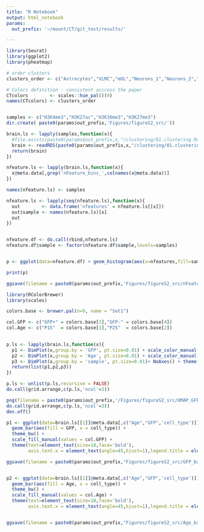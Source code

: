 ```yaml
---
title: "R Notebook"
output: html_notebook
params:
  out_prefix: '~/mount/CT/git_test/results/'  

---
```


```r
library(Seurat)
library(ggplot2)
library(pheatmap)

# order clusters
clusters_order <- c("Astrocytes","VLMC","mOL","Neurons_1","Neurons_2","Neurons_3","OEC","OPC","Microglia")

# Colors definition - consistent accross the paper
CTcolors        <- scales::hue_pal()(9)
names(CTcolors) <- clusters_order


samples <- c("H3K4me3","H3K27ac","H3K36me3","H3K27me3")
dir.create( paste0(params$out_prefix,'Figures/figureS2_src/'))
```

```r
brain.ls <- lapply(samples,function(x){
  #file.exists(paste0(params$out_prefix,x,"/clustering/01.clustering.Rds"))
  brain <- readRDS(paste0(params$out_prefix,x,"/clustering/01.clustering.Rds"))
  return(brain)
})

nfeature.ls <- lapply(brain.ls,function(x){
  x@meta.data[,grep('nFeature_bins_',colnames(x@meta.data))]
})

names(nfeature.ls) <- samples

nfeature.ls <- lapply(seq(nfeature.ls),function(x){
  out        <- data.frame('nfeatures' = nfeature.ls[[x]])
  out$sample <- names(nfeature.ls)[x]
  out
})


nfeature.df <- do.call(rbind,nfeature.ls)
nfeature.df$sample <- factor(nfeature.df$sample,levels=samples)


p <- ggplot(data=nfeature.df) + geom_histogram(aes(x=nfeatures,fill=sample),binwidth=40) + facet_wrap(~sample) + theme_bw() + coord_cartesian(xlim=c(0,1000)) + scale_fill_brewer(palette = "Set1") + NoLegend() + theme(text= element_text(size=24,face = 'bold'),axis.text.x = element_text(size=16))

print(p)

ggsave(filename = paste0(params$out_prefix,'Figures/figureS2_src/nFeatures.pdf'),plot = p,width=6,height = 6)

```

```r
library(RColorBrewer)
library(scales)

colors.base <- brewer.pal(n=9, name = "Set1")

col.GFP <- c("GFP+" = colors.base[3],"GFP-" = colors.base[4])
col.Age <- c("P15"  = colors.base[1],"P25"  = colors.base[2])

  
p.ls <- lapply(brain.ls,function(x){
  p1 <- DimPlot(x,group.by = 'GFP', pt.size=0.01) + scale_color_manual(values = col.GFP)  + NoAxes() + theme(legend.position = 'bottom',legend.text = element_text(size = 8,face='bold'))
  p2 <- DimPlot(x,group.by = 'Age', pt.size=0.01) + scale_color_manual(values = col.Age)  + NoAxes() + theme(legend.position = 'bottom',legend.text = element_text(size = 8,face='bold'))
  p3 <- DimPlot(x,group.by = 'sample', pt.size=0.01)+ NoAxes() + theme(legend.position = 'bottom',legend.text = element_text(size = 8,face='bold'))
  return(list(p1,p2,p3))
})

p.ls <- unlist(p.ls,recursive = FALSE)
do.call(grid.arrange,c(p.ls,'ncol'=3))

png(filename = paste0(params$out_prefix,'/Figures/figureS2_src/UMAP_GFP_Age_replicates.png'),width = 15,height = 15,units = 'in',res = 300)
do.call(grid.arrange,c(p.ls,'ncol'=3))
dev.off()
```

```r

p1 <- ggplot(data=brain.ls[[1]]@meta.data[,c("Age","GFP",'cell_type')]) + 
  geom_bar(aes(fill = GFP, x = cell_type)) + 
  theme_bw() + 
  scale_fill_manual(values = col.GFP) + 
  theme(text=element_text(size=18,face='bold'),
        axis.text.x = element_text(angle=45,hjust=1),legend.title = element_blank(),axis.title.x = element_blank()) 

ggsave(filename = paste0(params$out_prefix,"Figures/figureS2_src/GFP_barplot.png"),plot = p1,width = 5,height = 4)


p2 <- ggplot(data=brain.ls[[1]]@meta.data[,c("Age","GFP",'cell_type')]) + 
  geom_bar(aes(fill = Age, x = cell_type)) + 
  theme_bw() + 
  scale_fill_manual(values = col.Age) +
  theme(text=element_text(size=18,face='bold'),
        axis.text.x = element_text(angle=45,hjust=1),legend.title = element_blank(),axis.title.x = element_blank()) 


ggsave(filename = paste0(params$out_prefix,"Figures/figureS2_src/Age_barplot.png"),plot = p2,width = 5,height = 4)
```

